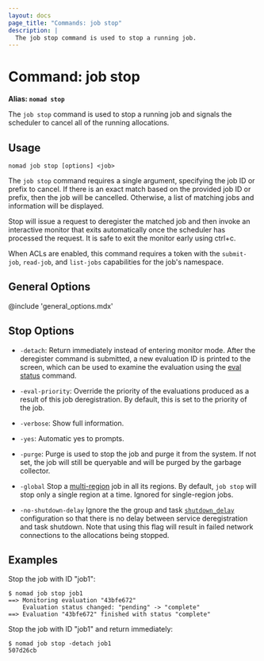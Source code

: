 ```yaml
---
layout: docs
page_title: "Commands: job stop"
description: |
  The job stop command is used to stop a running job.
---
```


# Command: job stop

**Alias: `nomad stop`**

The `job stop` command is used to stop a running job and signals the scheduler
to cancel all of the running allocations.

## Usage

```plaintext
nomad job stop [options] <job>
```

The `job stop` command requires a single argument, specifying the job ID or
prefix to cancel. If there is an exact match based on the provided job ID or
prefix, then the job will be cancelled. Otherwise, a list of matching jobs and
information will be displayed.

Stop will issue a request to deregister the matched job and then invoke an
interactive monitor that exits automatically once the scheduler has processed
the request. It is safe to exit the monitor early using ctrl+c.

When ACLs are enabled, this command requires a token with the `submit-job`,
`read-job`, and `list-jobs` capabilities for the job's namespace.

## General Options

@include 'general_options.mdx'

## Stop Options

- `-detach`: Return immediately instead of entering monitor mode. After the
  deregister command is submitted, a new evaluation ID is printed to the screen,
  which can be used to examine the evaluation using the [eval status] command.

- `-eval-priority`: Override the priority of the evaluations produced as a result
  of this job deregistration. By default, this is set to the priority of the job.

- `-verbose`: Show full information.

- `-yes`: Automatic yes to prompts.

- `-purge`: Purge is used to stop the job and purge it from the system. If not
  set, the job will still be queryable and will be purged by the garbage
  collector.

- `-global`
  Stop a [multi-region] job in all its regions. By default, `job stop` will
  stop only a single region at a time. Ignored for single-region jobs.

- `-no-shutdown-delay`
  Ignore the the group and task [`shutdown_delay`] configuration so that
  there is no delay between service deregistration and task
  shutdown. Note that using this flag will result in failed network
  connections to the allocations being stopped.

## Examples

Stop the job with ID "job1":

```shell-session
$ nomad job stop job1
==> Monitoring evaluation "43bfe672"
    Evaluation status changed: "pending" -> "complete"
==> Evaluation "43bfe672" finished with status "complete"
```

Stop the job with ID "job1" and return immediately:

```shell-session
$ nomad job stop -detach job1
507d26cb
```

[eval status]: /docs/commands/eval-status
[multi-region]: /docs/job-specification/multiregion
[`shutdown_delay`]: /docs/job-specification/group#shutdown_delay
